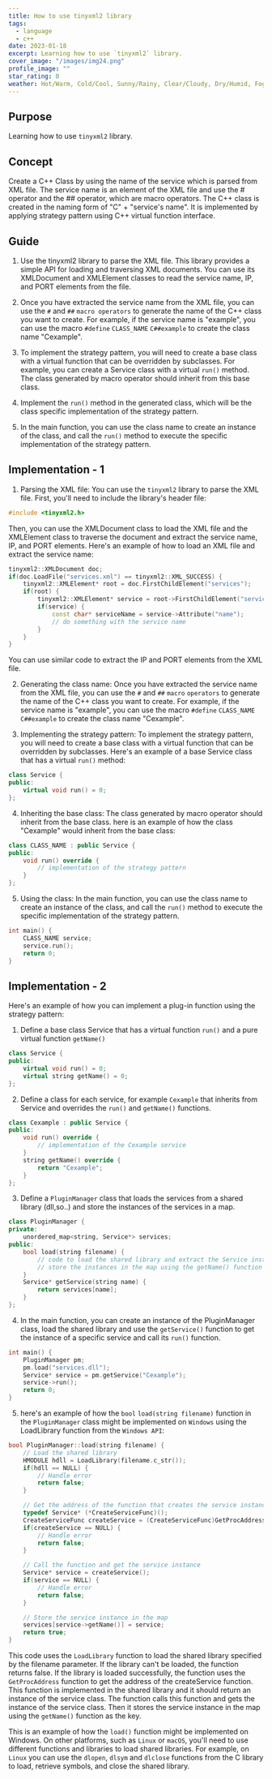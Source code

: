 ```yaml
---
title: How to use tinyxml2 library
tags:
  - language
  - c++
date: 2023-01-18
excerpt: Learning how to use `tinyxml2` library.
cover_image: "/images/img24.png"
profile_image: ""
star_rating: 0
weather: Hot/Warm, Cold/Cool, Sunny/Rainy, Clear/Cloudy, Dry/Humid, Foggy/Misty, Gusty/Windy, Thunder/Lightning
---
```


## Purpose

Learning how to use `tinyxml2` library.

## Concept

Create a C++ Class by using the name of the service which is parsed from XML file. The service name is an element of the XML file and use the # operator and the ## operator, which are macro operators.
The C++ class is created in the naming form of "C" + "service's name". It is implemented by applying strategy pattern using C++ virtual function interface.

## Guide

1. Use the tinyxml2 library to parse the XML file. This library provides a simple API for loading and traversing XML documents. You can use its XMLDocument and XMLElement classes to read the service name, IP, and PORT elements from the file.

2. Once you have extracted the service name from the XML file, you can use the `#` and `##` `macro operators` to generate the name of the C++ class you want to create. For example, if the service name is "example", you can use the macro `#define` `CLASS_NAME` `C##example` to create the class name "Cexample".

3. To implement the strategy pattern, you will need to create a base class with a virtual function that can be overridden by subclasses. For example, you can create a Service class with a virtual `run()` method. The class generated by macro operator should inherit from this base class.

4. Implement the `run()` method in the generated class, which will be the class specific implementation of the strategy pattern.

5. In the main function, you can use the class name to create an instance of the class, and call the `run()` method to execute the specific implementation of the strategy pattern.

## Implementation - 1

1. Parsing the XML file: You can use the `tinyxml2` library to parse the XML file. First, you'll need to include the library's header file:

```c++
#include <tinyxml2.h>
```

Then, you can use the XMLDocument class to load the XML file and the XMLElement class to traverse the document and extract the service name, IP, and PORT elements. Here's an example of how to load an XML file and extract the service name:

```c++
tinyxml2::XMLDocument doc;
if(doc.LoadFile("services.xml") == tinyxml2::XML_SUCCESS) {
    tinyxml2::XMLElement* root = doc.FirstChildElement("services");
    if(root) {
        tinyxml2::XMLElement* service = root->FirstChildElement("service");
        if(service) {
            const char* serviceName = service->Attribute("name");
            // do something with the service name
        }
    }
}
```

You can use similar code to extract the IP and PORT elements from the XML file.

2. Generating the class name: Once you have extracted the service name from the XML file, you can use the `#` and `##` `macro` `operators` to generate the name of the C++ class you want to create. For example, if the service name is "example", you can use the macro `#define` `CLASS_NAME` `C##example` to create the class name "Cexample".

3. Implementing the strategy pattern: To implement the strategy pattern, you will need to create a base class with a virtual function that can be overridden by subclasses. Here's an example of a base Service class that has a virtual `run()` method:

```c++
class Service {
public:
    virtual void run() = 0;
};
```

4. Inheriting the base class: The class generated by macro operator should inherit from the base class. here is an example of how the class "Cexample" would inherit from the base class:

```c++
class CLASS_NAME : public Service {
public:
    void run() override {
        // implementation of the strategy pattern
    }
};
```

5. Using the class: In the main function, you can use the class name to create an instance of the class, and call the `run()` method to execute the specific implementation of the strategy pattern.

```c++
int main() {
    CLASS_NAME service;
    service.run();
    return 0;
}
```

## Implementation - 2

Here's an example of how you can implement a plug-in function using the strategy pattern:

1. Define a base class Service that has a virtual function `run()` and a pure virtual function `getName()`

```c++
class Service {
public:
    virtual void run() = 0;
    virtual string getName() = 0;
};
```

2. Define a class for each service, for example `Cexample` that inherits from Service and overrides the `run()` and `getName()` functions.

```c++
class Cexample : public Service {
public:
    void run() override {
        // implementation of the Cexample service
    }
    string getName() override {
        return "Cexample";
    }
};
```

3. Define a `PluginManager` class that loads the services from a shared library (dll,so..) and store the instances of the services in a map.

```c++
class PluginManager {
private:
    unordered_map<string, Service*> services;
public:
    bool load(string filename) {
        // code to load the shared library and extract the Service instances
        // store the instances in the map using the getName() function as the key
    }
    Service* getService(string name) {
        return services[name];
    }
};
```

4. In the main function, you can create an instance of the PluginManager class, load the shared library and use the `getService()` function to get the instance of a specific service and call its `run()` function.

```c++
int main() {
    PluginManager pm;
    pm.load("services.dll");
    Service* service = pm.getService("Cexample");
    service->run();
    return 0;
}
```

5. here's an example of how the `bool` `load(string filename)` function in the `PluginManager` class might be implemented on `Windows` using the LoadLibrary function from the `Windows API`:

```c++
bool PluginManager::load(string filename) {
    // Load the shared library
    HMODULE hdll = LoadLibrary(filename.c_str());
    if(hdll == NULL) {
        // Handle error
        return false;
    }

    // Get the address of the function that creates the service instance
    typedef Service* (*CreateServiceFunc)();
    CreateServiceFunc createService = (CreateServiceFunc)GetProcAddress(hdll, "createService");
    if(createService == NULL) {
        // Handle error
        return false;
    }

    // Call the function and get the service instance
    Service* service = createService();
    if(service == NULL) {
        // Handle error
        return false;
    }

    // Store the service instance in the map
    services[service->getName()] = service;
    return true;
}
```

This code uses the `LoadLibrary` function to load the shared library specified by the filename parameter. If the library can't be loaded, the function returns false. If the library is loaded successfully, the function uses the `GetProcAddress` function to get the address of the createService function. This function is implemented in the shared library and it should return an instance of the service class. The function calls this function and gets the instance of the service class.
Then it stores the service instance in the map using the `getName()` function as the key.

This is an example of how the `load()` function might be implemented on Windows. On other platforms, such as `Linux` or `macOS`, you'll need to use different functions and libraries to load shared libraries. For example, on `Linux` you can use the `dlopen`, `dlsym` and `dlclose` functions from the C library to load, retrieve symbols, and close the shared library.
